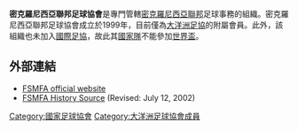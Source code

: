 {{國家足協
|Name               = 密克羅尼西亞聯邦足球協會
|Logo               = <!-- 檔案不存在 Micronesia_FA.jpg ，可從英文維基百科取得 -->
|Founded            = 1999年
|FIFA affiliation   = 未加入
|Region             = [[大洋洲足協|大洋洲足協]]
|Region affiliation = 未正式加入
|President          = {{flagicon|FSM}} Jeffrey Wuthel|
}}

'''密克羅尼西亞聯邦足球協會'''是專門管轄[[密克羅尼西亞聯邦|密克羅尼西亞聯邦]]足球事務的組織。密克羅尼西亞聯邦足球協會成立於1999年，目前僅為[[大洋洲足協|大洋洲足協]]的附屬會員。此外，該組織也未加入[[國際足協|國際足協]]，故此其[[密克羅尼西亞聯邦國家足球隊|國家隊]]不能參加[[世界盃足球賽|世界盃]]。

==外部連結==
*[https://web.archive.org/web/20100430053925/http://www.fsmfa.com/ FSMFA official website]
*[https://archive.is/20020614143049/http://mywebpages.comcast.net/fsmfa/fsmfa_history.htm FSMFA History Source] (Revised: July 12, 2002)

[[Category:國家足球協會|Category:國家足球協會]]
[[Category:大洋洲足球協會成員|Category:大洋洲足球協會成員]]